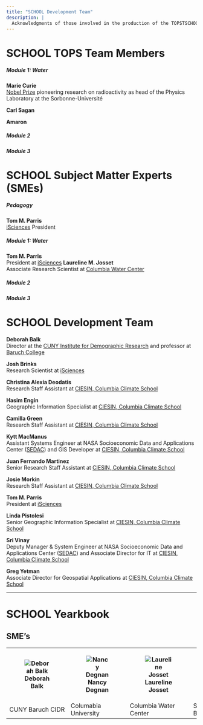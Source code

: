 ```yaml
---
title: "SCHOOL Development Team"
description: |
  Acknowledgments of those involved in the production of the TOPSTSCHOOL Modules
---
```

# SCHOOL TOPS Team Members
##### Module 1: Water
**Marie Curie**\
[Nobel Prize](https://www.nobelprize.org/prizes/physics/1903/marie-curie/biographical/) pioneering research on radioactivity as head of the Physics Laboratory at the Sorbonne-Université

**Carl Sagan**

**Amaron**

##### Module 2
##### Module 3

# SCHOOL Subject Matter Experts (SMEs)
##### Pedagogy
**Tom M. Parris**\
[iSciences](https://www.isciences.com/) President

##### Module 1: Water
**Tom M. Parris**\
President at [iSciences](https://www.isciences.com/) 
**Laureline M. Josset**\
Associate Research Scientist at [Columbia Water Center](https://water.columbia.edu/)

##### Module 2
##### Module 3

# SCHOOL Development Team
**Deborah Balk **\
Director at the [CUNY Institute for Demographic Research](https://www.cuny.edu/about/centers-and-institutes/demographic-research/) and professor at [Baruch College](https://www.baruch.cuny.edu/)

**Josh Brinks **\
Research Scientist at [iSciences](https://www.isciences.com/) 

**Christina Alexia Deodatis **\
Research Staff Assistant at [CIESIN, Columbia Climate School](https://www.ciesin.columbia.edu/index.html)

**Hasim Engin **\
Geographic Information Specialist at [CIESIN, Columbia Climate School](https://www.ciesin.columbia.edu/index.html)

**Camilla Green**\
Research Staff Assistant at [CIESIN, Columbia Climate School](https://www.ciesin.columbia.edu/index.html)

**Kytt MacManus**\
Assistant Systems Engineer at NASA Socioeconomic Data and Applications Center $($[SEDAC](https://sedac.ciesin.columbia.edu/)$)$ and GIS Developer at [CIESIN, Columbia Climate School](https://www.ciesin.columbia.edu/index.html)

**Juan Fernando Martinez**\
Senior Research Staff Assistant at [CIESIN, Columbia Climate School](https://www.ciesin.columbia.edu/index.html)

**Josie Morkin **\
Research Staff Assistant at [CIESIN, Columbia Climate School](https://www.ciesin.columbia.edu/index.html)

**Tom M. Parris**\
President at [iSciences](https://www.isciences.com/) 

**Linda Pistolesi **\
Senior Geographic Information Specialist at [CIESIN, Columbia Climate School](https://www.ciesin.columbia.edu/index.html)

**Sri Vinay **\
Deputy Manager & System Engineer at NASA Socioeconomic Data and Applications Center $($[SEDAC](https://sedac.ciesin.columbia.edu/)$)$ and Associate Director for IT at [CIESIN, Columbia Climate School](https://www.ciesin.columbia.edu/index.html)

**Greg Yetman **\
Associate Director for Geospatial Applications at [CIESIN, Columbia Climate School](https://www.ciesin.columbia.edu/index.html)



<hr>

# SCHOOL Yearkbook
## SME's
<table>
  <tr>
    <th>![Deborah Balk](images/SME/Balk_headshot3.png)</th>
    <th>![Nancy Degnan](images/SME/Degman_headshot3.png)</th>
    <th>![Laureline Josset](images/SME/Josset_headshot3.png)</th>
    <th>![Ryan Meade](images/SME/Meade_headshot3.png)</th>
    <th>![Thomas Parris](images/SME/Parris_headshot3.png)</th>
  </tr>
  <tr>
    <td>CUNY Baruch CIDR</td>
    <td>Columabia University</td>
    <td>Columbia Water Center</td>
    <td>SUNY Binghampton</td>
    <td>iScience</td>
  </tr>
  
</table>

